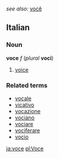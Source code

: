 ''see also:'' [[você]]

==Italian==
===Noun===
'''voce''' ''f'' (''plural'' '''voci''')

#[[voice]]

===Related terms===
*[[vocale]]
*[[vicativo]]
*[[vocazione]]
*[[vociano]]
*[[vociare]]
*[[vociferare]]
*[[vocio]]

[[ja:voce]]
[[pl:Voce]]